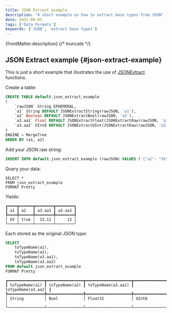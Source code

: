 ```yaml
---
title: JSON Extract example
description: "A short example on how to extract base types from JSON"
date: 2021-09-01
tags: ['Data Formats']
keywords: ['JSON', 'extract base types']
---
```


{frontMatter.description}
{/* truncate */}

## JSON Extract example {#json-extract-example}

This is just a short example that illustrates the use of [JSONExtract](https://clickhouse.com/docs/sql-reference/functions/json-functions) functions.

Create a table:

```sql
CREATE TABLE default.json_extract_example
(
    `rawJSON` String EPHEMERAL,
    `a1` String DEFAULT JSONExtractString(rawJSON, 'a1'),
    `a2` Boolean DEFAULT JSONExtractBool(rawJSON, 'a2'),
    `a3.aa1` Float DEFAULT JSONExtractFloat(JSONExtractRaw(rawJSON, 'a3'), 'aa1'),
    `a3.aa2` UInt8 DEFAULT JSONExtractUInt(JSONExtractRaw(rawJSON, 'a3'), 'aa2')
)
ENGINE = MergeTree
ORDER BY (a1, a2)
```

Add your JSON raw string:

```sql
INSERT INTO default.json_extract_example (rawJSON) VALUES ('{"a1": "XX", "a2": true, "a3":{"aa1":23.11,"aa2":12}}');
```

Query your data:

```
SELECT *
FROM json_extract_example
FORMAT Pretty
```

Yields:

```
┏━━━━┳━━━━━━┳━━━━━━━━┳━━━━━━━━┓
┃ a1 ┃ a2   ┃ a3.aa1 ┃ a3.aa2 ┃
┡━━━━╇━━━━━━╇━━━━━━━━╇━━━━━━━━┩
│ XX │ true │  23.11 │     12 │
└────┴──────┴────────┴────────┘
```

Each stored as the original JSON type:

```sql
SELECT
    toTypeName(a1),
    toTypeName(a2),
    toTypeName(a3.aa1),
    toTypeName(a3.aa2)
FROM default.json_extract_example
FORMAT Pretty
```

```
┏━━━━━━━━━━━━━━━━┳━━━━━━━━━━━━━━━━┳━━━━━━━━━━━━━━━━━━━━┳━━━━━━━━━━━━━━━━━━━━┓
┃ toTypeName(a1) ┃ toTypeName(a2) ┃ toTypeName(a3.aa1) ┃ toTypeName(a3.aa2) ┃
┡━━━━━━━━━━━━━━━━╇━━━━━━━━━━━━━━━━╇━━━━━━━━━━━━━━━━━━━━╇━━━━━━━━━━━━━━━━━━━━┩
│ String         │ Bool           │ Float32            │ UInt8              │
└────────────────┴────────────────┴────────────────────┴────────────────────┘
```
